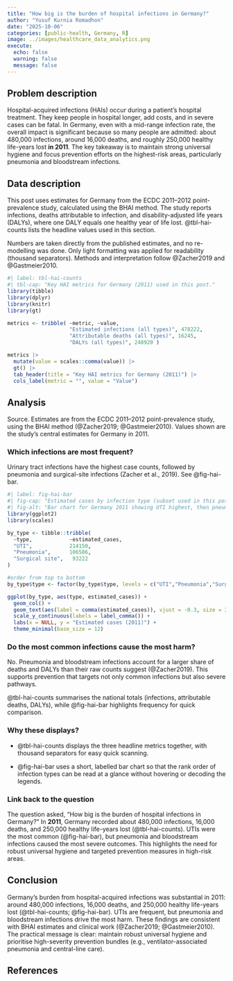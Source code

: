 ```yaml
---
title: "How big is the burden of hospital infections in Germany?"
author: "Yusuf Kurnia Romadhon"
date: "2025-10-06"
categories: [public-health, Germany, R]
image: ../images/healthcare_data_analytics.png
execute:
  echo: false
  warning: false
  message: false
---
```


## Problem description

Hospital-acquired infections (HAIs) occur during a patient's hospital treatment. They keep people in hospital longer, add costs, and in severe cases can be fatal. In Germany, even with a mid-range infection rate, the overall impact is significant because so many people are admitted: about 480,000 infections, around 16,000 deaths, and roughly 250,000 healthy life-years lost **in 2011**. The key takeaway is to maintain strong universal hygiene and focus prevention efforts on the highest-risk areas, particularly pneumonia and bloodstream infections.

## Data description

This post uses estimates for Germany from the ECDC 2011–2012 point-prevalence study, calculated using the BHAI method. The study reports infections, deaths attributable to infection, and disability-adjusted life years (DALYs), where one DALY equals one healthy year of life lost. @tbl-hai-counts lists the headline values used in this section.

Numbers are taken directly from the published estimates, and no re-modelling was done. Only light formatting was applied for readability (thousand separators). Methods and interpretation follow @Zacher2019 and @Gastmeier2010.

```r
#| label: tbl-hai-counts 
#| tbl-cap: "Key HAI metrics for Germany (2011) used in this post." 
library(tibble) 
library(dplyr) 
library(knitr)
library(gt)

metrics <- tribble( ~metric, ~value, 
                    "Estimated infections (all types)", 478222, 
                    "Attributable deaths (all types)", 16245, 
                    "DALYs (all types)", 248920 )

metrics |>
  mutate(value = scales::comma(value)) |>
  gt() |>
  tab_header(title = "Key HAI metrics for Germany (2011)") |>
  cols_label(metric = "", value = "Value")

```


## Analysis

Source. Estimates are from the ECDC 2011–2012 point-prevalence study, using the BHAI method (@Zacher2019; @Gastmeier2010). Values shown are the study’s central estimates for Germany in 2011.

### Which infections are most frequent?

Urinary tract infections have the highest case counts, followed by pneumonia and surgical-site infections (Zacher et al., 2019). See @fig-hai-bar.

```r
#| label: fig-hai-bar
#| fig-cap: "Estimated cases by infection type (subset used in this post)."
#| fig-alt: "Bar chart for Germany 2011 showing UTI highest, then pneumonia, then surgical-site infections."
library(ggplot2)
library(scales)

by_type <- tibble::tribble(
  ~type,            ~estimated_cases,
  "UTI",            214150,
  "Pneumonia",      106586,
  "Surgical site",   93222
)

#order from top to bottom
by_type$type <- factor(by_type$type, levels = c("UTI","Pneumonia","Surgical site"))

ggplot(by_type, aes(type, estimated_cases)) +
  geom_col() +
  geom_text(aes(label = comma(estimated_cases)), vjust = -0.3, size = 3.6) +
  scale_y_continuous(labels = label_comma()) +
  labs(x = NULL, y = "Estimated cases (2011)") +
  theme_minimal(base_size = 12)

```

### Do the most common infections cause the most harm?

No. Pneumonia and bloodstream infections account for a larger share of deaths and DALYs than their raw counts suggest (@Zacher2019). This supports prevention that targets not only common infections but also severe pathways.

@tbl-hai-counts summarises the national totals (infections, attributable deaths, DALYs), while @fig-hai-bar highlights frequency for quick comparison.

### Why these displays?

- @tbl-hai-counts displays the three headline metrics together, with thousand separators for easy quick scanning.

- @fig-hai-bar uses a short, labelled bar chart so that the rank order of infection types can be read at a glance without hovering or decoding the legends.

### Link back to the question

The question asked, “How big is the burden of hospital infections in Germany?”
In **2011**, Germany recorded about 480,000 infections, 16,000 deaths, and 250,000 healthy life-years lost (@tbl-hai-counts). UTIs were the most common (@fig-hai-bar), but pneumonia and bloodstream infections caused the most severe outcomes. This highlights the need for robust universal hygiene and targeted prevention measures in high-risk areas.

## Conclusion

Germany’s burden from hospital-acquired infections was substantial in 2011: around 480,000 infections, 16,000 deaths, and 250,000 healthy life-years lost (@tbl-hai-counts; @fig-hai-bar). UTIs are frequent, but pneumonia and bloodstream infections drive the most harm. These findings are consistent with BHAI estimates and clinical work (@Zacher2019; @Gastmeier2010). The practical message is clear: maintain robust universal hygiene and prioritise high-severity prevention bundles (e.g., ventilator-associated pneumonia and central-line care).

## References

::: {#refs}
:::
